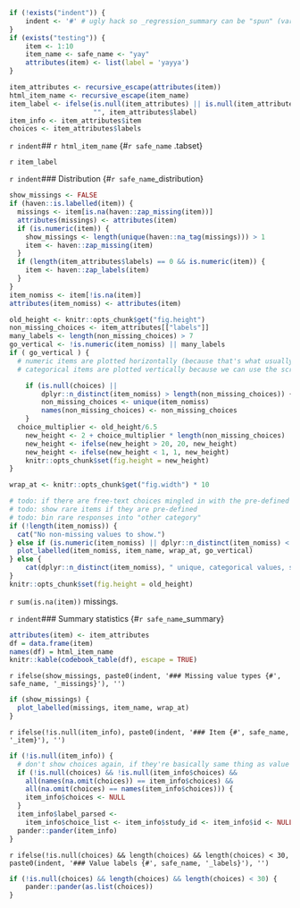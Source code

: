 ```r
if (!exists("indent")) {
	indent <- '#' # ugly hack so _regression_summary can be "spun" (variables included via `r ` have to be available)
}
if (exists("testing")) {
	item <- 1:10
	item_name <- safe_name <- "yay"
	attributes(item) <- list(label = 'yayya')
}

item_attributes <- recursive_escape(attributes(item))
html_item_name <- recursive_escape(item_name)
item_label <- ifelse(is.null(item_attributes) || is.null(item_attributes$label), 
                     "", item_attributes$label)
item_info <- item_attributes$item
choices <- item_attributes$labels
```

`r indent`## `r html_item_name` {#`r safe_name` .tabset}

`r item_label`

`r indent`### Distribution {#`r safe_name`_distribution}
```r
show_missings <- FALSE
if (haven::is.labelled(item)) {
  missings <- item[is.na(haven::zap_missing(item))]
  attributes(missings) <- attributes(item)
  if (is.numeric(item)) {
    show_missings <- length(unique(haven::na_tag(missings))) > 1
    item <- haven::zap_missing(item)
  }
  if (length(item_attributes$labels) == 0 && is.numeric(item)) {
    item <- haven::zap_labels(item)
  }
}
item_nomiss <- item[!is.na(item)]
attributes(item_nomiss) <- attributes(item)

old_height <- knitr::opts_chunk$get("fig.height")
non_missing_choices <- item_attributes[["labels"]]
many_labels <- length(non_missing_choices) > 7
go_vertical <- !is.numeric(item_nomiss) || many_labels
if ( go_vertical ) {
  # numeric items are plotted horizontally (because that's what usually expected)
  # categorical items are plotted vertically because we can use the screen real estate better this way

	if (is.null(choices) || 
	    dplyr::n_distinct(item_nomiss) > length(non_missing_choices)) {
		non_missing_choices <- unique(item_nomiss)
		names(non_missing_choices) <- non_missing_choices
	}
  choice_multiplier <- old_height/6.5
	new_height <- 2 + choice_multiplier * length(non_missing_choices)
	new_height <- ifelse(new_height > 20, 20, new_height)
	new_height <- ifelse(new_height < 1, 1, new_height)
	knitr::opts_chunk$set(fig.height = new_height)
}

wrap_at <- knitr::opts_chunk$get("fig.width") * 10
```
```r
# todo: if there are free-text choices mingled in with the pre-defined ones, don't show
# todo: show rare items if they are pre-defined
# todo: bin rare responses into "other category"
if (!length(item_nomiss)) {
  cat("No non-missing values to show.")
} else if (is.numeric(item_nomiss) || dplyr::n_distinct(item_nomiss) < 20) {
  plot_labelled(item_nomiss, item_name, wrap_at, go_vertical)
} else {
	cat(dplyr::n_distinct(item_nomiss), " unique, categorical values, so not shown.")
}
knitr::opts_chunk$set(fig.height = old_height)
```

`r sum(is.na(item))` missings.

`r indent`### Summary statistics {#`r safe_name`_summary}
```r
attributes(item) <- item_attributes
df = data.frame(item)
names(df) = html_item_name
knitr::kable(codebook_table(df), escape = TRUE)
```

`r ifelse(show_missings, paste0(indent, '### Missing value types {#', safe_name, '_missings}'), '')`
```r
if (show_missings) {
  plot_labelled(missings, item_name, wrap_at)
}
```

`r ifelse(!is.null(item_info), paste0(indent, '### Item {#', safe_name, '_item}'), '')`

```r
if (!is.null(item_info)) {
  # don't show choices again, if they're basically same thing as value labels
  if (!is.null(choices) && !is.null(item_info$choices) && 
    all(names(na.omit(choices)) == item_info$choices) &&
    all(na.omit(choices) == names(item_info$choices))) {
    item_info$choices <- NULL
  }
  item_info$label_parsed <- 
    item_info$choice_list <- item_info$study_id <- item_info$id <- NULL
  pander::pander(item_info)
}
```


`r ifelse(!is.null(choices) && length(choices) && length(choices) < 30, paste0(indent, '### Value labels {#', safe_name, '_labels}'), '')`
```r
if (!is.null(choices) && length(choices) && length(choices) < 30) {
	pander::pander(as.list(choices))
}
```

